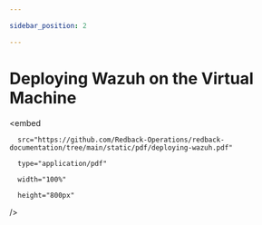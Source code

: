 ```yaml
---

sidebar_position: 2

---
```



# Deploying Wazuh on the Virtual Machine


<embed

      src="https://github.com/Redback-Operations/redback-documentation/tree/main/static/pdf/deploying-wazuh.pdf"

      type="application/pdf"

      width="100%"

      height="800px"

/>